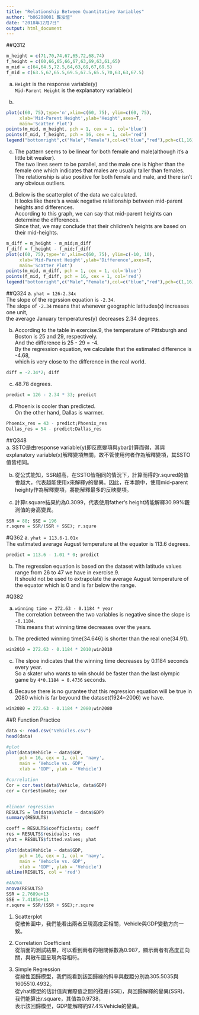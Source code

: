 ```yaml
---
title: "Relationship Between Quantitative Variables"
author: "b06208001 龔泓愷"
date: "2018年12月7日"
output: html_document
---
```

##Q312    
```r
m_height = c(71,70,74,67,65,72,68,74)
f_height = c(60,66,65,66,67,63,69,63,61,65)
m_mid = c(64,64.5,72.5,64,63,69,67,69.5)
f_mid = c(63.5,67,65.5,69.5,67.5,65.5,70,63,63,67.5)
```
a. `Height` is the response variable(y)   
`Mid-Parent Height` is the explanatory variable(x)    

b. 
```r
plot(c(60, 75),type='n',xlim=c(60, 75), ylim=c(60, 75), 
     xlab='Mid-Parent Height',ylab='Height',axes=T, 
     main='Scatter Plot')
points(m_mid, m_height, pch = 1, cex = 1, col='blue')
points(f_mid, f_height, pch = 16, cex = 1, col='red')
legend("bottomright",c("Male","Female"),col=c("blue","red"),pch=c(1,16))
```

c. The pattern seems to be linear for both female and male(although it's a little bit weaker).    
The two lines seem to be parallel, and the male one is higher than the female one which indicates that males are usually taller than females.    
The relationship is also positive for both female and male, and there isn't any obvious outliers.   

d. Below is the scatterplot of the data we calculated.    
It looks like there's a weak negative relationship between mid-parent heights and differences.    
According to this graph, we can say that mid-parent heights can determine the differences.   
Since that, we may conclude that their children's heights are based on their mid-heights.     
```r
m_diff = m_height - m_mid;m_diff
f_diff = f_height - f_mid;f_diff
plot(c(60, 75),type='n',xlim=c(60, 75), ylim=c(-10, 10), 
     xlab='Mid-Parent Height',ylab='Difference',axes=T, 
     main='Scatter Plot')
points(m_mid, m_diff, pch = 1, cex = 1, col='blue')
points(f_mid, f_diff, pch = 16, cex = 1, col='red')
legend("bottomright",c("Male","Female"),col=c("blue","red"),pch=c(1,16))
```

##Q324
a. `yhat = 126-2.34x`   
The slope of the regrssion equation is `-2.34`.   
The slope of `-2.34` means that whenever geographic latitudes(x) increases one unit,    
the average January temperatures(y) decreases 2.34 degrees.    

b. According to the table in exercise.9, the temperature of Pittsburgh and Boston is 25 and 29, respectively.   
And the difference is 25 - 29 = -4.   
By the regression equation, we calculate that the estimated difference is -4.68,    
which is very close to the difference in the real world.    
```r
diff = -2.34*2; diff
```

c. 48.78 degrees.   
```r
predict = 126 - 2.34 * 33; predict
```

d. Phoenix is cooler than predicted.    
On the other hand, Dallas is warmer.    
```r
Phoenix_res = 43 - predict;Phoenix_res
Dallas_res = 54 - predict;Dallas_res
```

##Q348    
a. SSTO是由response variable(y)即反應變項與ybar計算而得，其與explanatory variable(x)解釋變項無關，故不管使用何者作為解釋變項，其SSTO值皆相同。   

b. 從公式能知，SSR越高，在SSTO皆相同的情況下，計算而得的r.squred的值會越大，代表越能使用x來解釋y的變異。因此，在本題中，使用mid-parent heighty作為解釋變項，將能解釋最多的反映變項。   

c. 計算r.square結果約為0.3099，代表使用father's height將能解釋30.99%觀測值的身高變異。   
```r
SSR = 88; SSE = 196
r.squre = SSR/(SSR + SSE); r.squre
```

#Q362
a. `yhat = 113.6-1.01x`   
The estimated average August temperature at the equator is 113.6 degrees.   
```r
predict = 113.6 - 1.01 * 0; predict
```

b. The regression equation is based on the dataset with latitude values range from 26 to 47 we have in exercise.9.    
It should not be used to extrapolate the average August temperature of the equator which is 0 and is far below the range.   

#Q382   

a. `winning time = 272.63 - 0.1184 * year`   
The correlation between the two variables is negative since the slope is `-0.1184`.    
This means that winning time decreases over the years.    

b. The predicted winning time(34.646) is shorter than the real one(34.91).
```r
win2010 = 272.63 - 0.1184 * 2010;win2010
```

c. The slpoe indicates that the winning time decreases by 0.1184 seconds every year.    
So a skater who wants to win should be faster than the last olympic game by `4*0.1184 = 0.4736` seconds.   

d. Because there is no gurantee that this regression equation will be true in 2080 which is far beyound the dataset(1924~2006) we have.   
```r
win2080 = 272.63 - 0.1184 * 2080;win2080
```

##R Function Practice
```r
data <- read.csv("Vehicles.csv")
head(data)

#plot
plot(data$Vehicle ~ data$GDP,
     pch = 16, cex = 1, col = 'navy',
     main = 'Vehicle vs. GDP',
     xlab = 'GDP', ylab = 'Vehicle')

#correlation
Cor = cor.test(data$Vehicle, data$GDP)
cor = Cor$estimate; cor


#linear regression
RESULTS = lm(data$Vehicle ~ data$GDP)
summary(RESULTS)

coeff = RESULTS$coefficients; coeff
res = RESULTS$residuals; res
yhat = RESULTS$fitted.values; yhat
```
```r
plot(data$Vehicle ~ data$GDP,
     pch = 16, cex = 1, col = 'navy',
     main = 'Vehicle vs. GDP',
     xlab = 'GDP', ylab = 'Vehicle')
abline(RESULTS, col = 'red')

#ANOVA
anova(RESULTS)
SSR = 2.7609e+13
SSE = 7.4185e+11
r.squre = SSR/(SSR + SSE);r.squre
```

(1) Scatterplot   
從散佈圖中，我們能看出兩者呈現高度正相關，Vehicle與GDP變動方向一致。    

(2) Correlation Coefficient   
從前面的測試結果，可以看到兩者的相關係數為0.987，顯示兩者有高度正向關，與散布圖呈現內容相符。    

(3) Simple Regression   
從線性回歸模型，我們能看到該回歸線的斜率與截距分別為305.5035與1605510.4932。         
從yhat模型的估計值與實際值之間的殘差(SSE)，與回歸解釋的變異(SSR)，我們能算出r.square，其值為0.9738，    
表示該回歸模型，GDP能解釋約97.4%Vehicle的變異。   